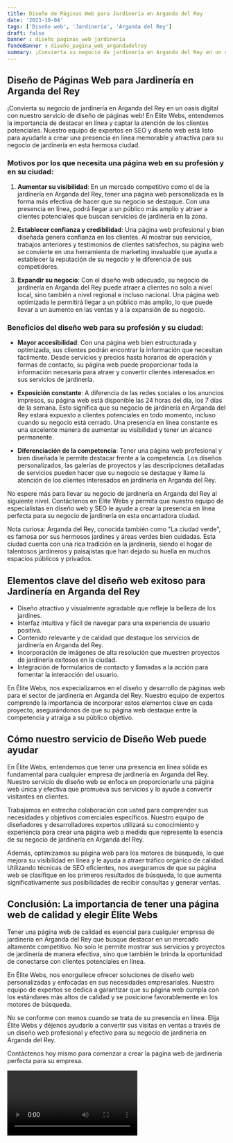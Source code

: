 ```yaml
---
title: Diseño de Páginas Web para Jardinería en Arganda del Rey
date: '2023-10-04'
tags: ['Diseño web', 'Jardinería', 'Arganda del Rey']
draft: false
banner : diseño_paginas_web_jardinería
fondoBanner : diseño_pagina_web_argandadelrey
summary: ¡Convierta su negocio de jardinería en Arganda del Rey en un oasis digital con nuestro servicio de diseño de páginas web! En Élite Webs, entendemos la importancia de destacar en línea y captar la atención de los clientes potenciales. Nuestro equipo de expertos en SEO y diseño web está listo para ayudarle a crear una presencia en línea memorable y atractiva para su negocio de jardinería en esta hermosa ciudad.
---
```


## Diseño de Páginas Web para Jardinería en Arganda del Rey

¡Convierta su negocio de jardinería en Arganda del Rey en un oasis digital con nuestro servicio de diseño de páginas web! En Élite Webs, entendemos la importancia de destacar en línea y captar la atención de los clientes potenciales. Nuestro equipo de expertos en SEO y diseño web está listo para ayudarle a crear una presencia en línea memorable y atractiva para su negocio de jardinería en esta hermosa ciudad.

### Motivos por los que necesita una página web en su profesión y en su ciudad:

1. **Aumentar su visibilidad**: En un mercado competitivo como el de la jardinería en Arganda del Rey, tener una página web personalizada es la forma más efectiva de hacer que su negocio se destaque. Con una presencia en línea, podrá llegar a un público más amplio y atraer a clientes potenciales que buscan servicios de jardinería en la zona.

2. **Establecer confianza y credibilidad**: Una página web profesional y bien diseñada genera confianza en los clientes. Al mostrar sus servicios, trabajos anteriores y testimonios de clientes satisfechos, su página web se convierte en una herramienta de marketing invaluable que ayuda a establecer la reputación de su negocio y le diferencia de sus competidores.

3. **Expandir su negocio**: Con el diseño web adecuado, su negocio de jardinería en Arganda del Rey puede atraer a clientes no solo a nivel local, sino también a nivel regional e incluso nacional. Una página web optimizada le permitirá llegar a un público más amplio, lo que puede llevar a un aumento en las ventas y a la expansión de su negocio.

### Beneficios del diseño web para su profesión y su ciudad:

- **Mayor accesibilidad**: Con una página web bien estructurada y optimizada, sus clientes podrán encontrar la información que necesitan fácilmente. Desde servicios y precios hasta horarios de operación y formas de contacto, su página web puede proporcionar toda la información necesaria para atraer y convertir clientes interesados en sus servicios de jardinería.

- **Exposición constante**: A diferencia de las redes sociales o los anuncios impresos, su página web está disponible las 24 horas del día, los 7 días de la semana. Esto significa que su negocio de jardinería en Arganda del Rey estará expuesto a clientes potenciales en todo momento, incluso cuando su negocio está cerrado. Una presencia en línea constante es una excelente manera de aumentar su visibilidad y tener un alcance permanente.

- **Diferenciación de la competencia**: Tener una página web profesional y bien diseñada le permite destacar frente a la competencia. Los diseños personalizados, las galerías de proyectos y las descripciones detalladas de servicios pueden hacer que su negocio se destaque y llame la atención de los clientes interesados en jardinería en Arganda del Rey.

No espere más para llevar su negocio de jardinería en Arganda del Rey al siguiente nivel. Contáctenos en Élite Webs y permita que nuestro equipo de especialistas en diseño web y SEO le ayude a crear la presencia en línea perfecta para su negocio de jardinería en esta encantadora ciudad.

Nota curiosa: Arganda del Rey, conocida también como "La ciudad verde", es famosa por sus hermosos jardines y áreas verdes bien cuidadas. Esta ciudad cuenta con una rica tradición en la jardinería, siendo el hogar de talentosos jardineros y paisajistas que han dejado su huella en muchos espacios públicos y privados.

<GifSeo />

<Cta />

## Elementos clave del diseño web exitoso para Jardinería en Arganda del Rey

- Diseño atractivo y visualmente agradable que refleje la belleza de los jardines.
- Interfaz intuitiva y fácil de navegar para una experiencia de usuario positiva.
- Contenido relevante y de calidad que destaque los servicios de jardinería en Arganda del Rey.
- Incorporación de imágenes de alta resolución que muestren proyectos de jardinería exitosos en la ciudad.
- Integración de formularios de contacto y llamadas a la acción para fomentar la interacción del usuario.

En Élite Webs, nos especializamos en el diseño y desarrollo de páginas web para el sector de jardinería en Arganda del Rey. Nuestro equipo de expertos comprende la importancia de incorporar estos elementos clave en cada proyecto, asegurándonos de que su página web destaque entre la competencia y atraiga a su público objetivo.

## Cómo nuestro servicio de Diseño Web puede ayudar

En Élite Webs, entendemos que tener una presencia en línea sólida es fundamental para cualquier empresa de jardinería en Arganda del Rey. Nuestro servicio de diseño web se enfoca en proporcionarle una página web única y efectiva que promueva sus servicios y lo ayude a convertir visitantes en clientes.

Trabajamos en estrecha colaboración con usted para comprender sus necesidades y objetivos comerciales específicos. Nuestro equipo de diseñadores y desarrolladores expertos utilizará su conocimiento y experiencia para crear una página web a medida que represente la esencia de su negocio de jardinería en Arganda del Rey.

Además, optimizamos su página web para los motores de búsqueda, lo que mejora su visibilidad en línea y le ayuda a atraer tráfico orgánico de calidad. Utilizando técnicas de SEO eficientes, nos aseguramos de que su página web se clasifique en los primeros resultados de búsqueda, lo que aumenta significativamente sus posibilidades de recibir consultas y generar ventas.

## Conclusión: La importancia de tener una página web de calidad y elegir Élite Webs

Tener una página web de calidad es esencial para cualquier empresa de jardinería en Arganda del Rey que busque destacar en un mercado altamente competitivo. No solo le permite mostrar sus servicios y proyectos de jardinería de manera efectiva, sino que también le brinda la oportunidad de conectarse con clientes potenciales en línea.

En Élite Webs, nos enorgullece ofrecer soluciones de diseño web personalizadas y enfocadas en sus necesidades empresariales. Nuestro equipo de expertos se dedica a garantizar que su página web cumpla con los estándares más altos de calidad y se posicione favorablemente en los motores de búsqueda.

No se conforme con menos cuando se trata de su presencia en línea. Elija Élite Webs y déjenos ayudarlo a convertir sus visitas en ventas a través de un diseño web profesional y efectivo para su negocio de jardinería en Arganda del Rey.

Contáctenos hoy mismo para comenzar a crear la página web de jardinería perfecta para su empresa.

<Video />

<CtaBot job='Jardinería' city='Arganda del Rey'/>

<Gmaps query='Arganda del Rey+españa+maps' />